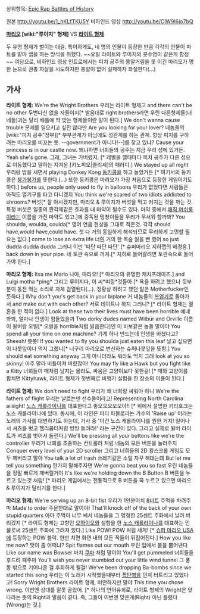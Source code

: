 상위항목: [[Epic Rap Battles of History]]

{{{#!html
<object width="560" height="315"><param name="movie" value="https://www.youtube.com/v/1_hKLfTKU5Y?version=3&amp;hl=en_US"></param><param name="allowFullScreen" value="true"></param><param name="allowscriptaccess" value="always"></param><embed src="https://www.youtube.com/v/1_hKLfTKU5Y?version=3&amp;hl=en_US" type="application/x-shockwave-flash" width="560" height="315" allowscriptaccess="always" allowfullscreen="true"></embed></object>
}}}
원본 http://youtu.be/1_hKLfTKU5Y
비하인드 영상 http://youtu.be/CjW9I6jo7bQ

'''[[마리오(닌텐도)|마리오]] [wiki:"루이지" 형제]''' VS '''[[라이트 형제]]'''

두 유명 형제가 벌이는 대결. 특이하게도, 네 명의 인물이 등장한 만큼 각각의 인물이 파트를 맡아 랩을 하는 방식을 취했다.
~~오빌 라이트와 루이지의 콧수염이 같은게 함정~~
여담으로, 비하인드 영상 인트로에서는 피치 공주의 쫑알거림을 못 이긴 마리오가 멍한 눈으로 권총 자살을 시도하지만 총알이 없어 실패하자 좌절한다(...) 

== 가사 ==
'''라이트 형제:'''
We're the Wright Brothers
우리는 라이트 형제고
and there can't be no other
두번다신 없을 자들이지[* 발음대로 right brothers라면 우린 다른형제들(너네들)과는 달리 배틀에 딱 맞는 형제들이란 말이 된다.]
We don't wanna cause trouble
문제를 일으키고 싶진 않다만
Are you looking for your lover?
네놈들의 [wiki:"피치 공주"정부][* 부부관계가 아님에도 성관계를 하는 관계. 항상 피치를 구하려는 마리오를 비꼬는 듯. --government가 아니다!--]를 찾고 있냐?
Cause your princess is in our castle now.
왜냐하면 너희들의 공주는 지금 우리 성에 있거든. 
Yeah she's gone.
그래, 그녀는 가버렸지. [* 레벨을 깰때마다 피치 공주가 다른 성으로 이동했다고 말하는 지겨운 [키노피오|클리셰]의 패러디.]
We stayed up all night
우리랑 밤을 새면서
playing Donkey Kong
[[동키콩]]을 하고 놀았거든 [* 여기서의 동키콩은 [[붕가붕가]]를 뜻한다.(...) 또한 동키콩은 마리오가 가장 처음으로 등장한 게임이기도 하다.] 
before us, people only used to fly in balloons
우리가 없었다면 사람들은 아직도 열기구를 타고 다니겠지
You think we're scared of two idiots addicted to shrooms?
버섯[* 잘 아시겠지만, 마리오 & 루이지가 버섯을 먹고 커지는 것을 까는 것. 특정 버섯은 일종의 환각제같은 효과를 내 마약이 될수도 있다. 마약 중에서 [[매직 머쉬룸]]이라는 이름을 가진 마약도 있고.]에 중독된 멍청이들을 우리가 무서워 할까봐?
You shoulda, woulda, coulda[* 영어 연음 현상을 그대로 적은것. 각각 should have,would have,could have. 셋 다 거의 동일하게 해석되므로 무리하게 고민할 필요는 없다.] come to lose an extra life
너흰 거의 한 목숨 잃을 뻔 했어
so just dudda dudda dudda
그러니 이만 '따단 따단 따단' [* 슈퍼마리오 지하맵의 배경음.]
back down in your pipe.
네 토관 속으로 꺼져.[* 지하로 들어갈려면 토관속으로 들어가야 한다.]

'''마리오 형제:'''
Itsa me Mario
나야, 마리오! [* 마리오의 유명한 캐치프레이즈.]
and Luigi motha *ping*
그리고 루이지다, 이 씨*띠링*것들아 [* 욕을 하려고 했으나 뒷부분이 동전 먹는 소리로 자체 검열된다(...). 정황상 하려고 했던 말은 Motherfucker인 듯하다.]
Why don't you's get back in your biplane
거 네놈들의 [[복엽기]]로 돌아가서
and make out with each other?
서로 데이트나 하지 그러니? [* 라이트 형제는 결혼을 한 적이 없다.]
Look at these two their lives must have been horrible
얘네 봐봐, 얼마나 인생이 힘들었을까
Two dorky dudes named Wilbur and Orville
이름이 윌버랑 오빌[* 오빌을 horrible처럼 발음한다]인 이 바보같은 놈들 말이야 
You spend all your time on one machine?
기계 하나 만드는데 인생을 바쳤다고?
Sheesh!
쯧쯧!
If you wanted to fly you shoulda just eaten this leaf
날고 싶으면 이 나뭇잎이나 먹지 그랬니[* 너구리 마리오로 변신하는 슈퍼나뭇잎을 뜻함.]
You should eat something anyway
그게 아니더라도 뭐라도 먹지 그래
look at you so skinny!
아주 말라 비틀어져 버렸잖아!
You may fly like a Hawk but you fight like a Kitty
너희들이 매처럼 날지는 몰라도, 싸움은 고양이보다 못한걸! [* 매와 고양이를 합치면 Kittyhawk, 라이트 형제가 첫번째로 비행기 실험을 한 장소의 이름이 된다.]


'''라이트 형제:'''
We don't need to fight
우리가 왜 너희랑 싸워야 하니
We're the fathers of flight
우리는 날르는덴 선수들이라고!
Representing North Carolina aiiiiight!
[[노스 캐롤라이나]]를 대표한다고 좋오오오오오아!! [* 위에서 설명한 키티호크는 노스 캐롤라이나에 있다. 동시에, 이 라인은 피티 파블로라는 가수의 'Raise up' 이라는 노래의 가사를 대변하기도 하는데, 가사 중 '이건 노스 캐롤라이나를 원한 거지! 일어나서 셔츠를 벗고 헬리콥터처럼 빙빙 돌려라!' 라는 구간이 있다. 그리고 실제로 윌버 라이트가 셔츠를 벗어서 돌린다.]
We'll be pressing all your buttons like we're the controller
우리가 너희를 조종하는 컨트롤러 처럼 네놈의 모든 버튼을 눌러주지
Conquer every level of your 2D scroller
그리고 너희들의 2D 횡스크롤 게임도 모두 깨버리고 말야
You talk a lot of trash
쓰레기같은 소릴 자꾸 해대는데
But let me tell you something
한가지 말해주자면
We're gonna beat you so fast
우린 네놈들을 정말 빠르게 깨버릴거야
It's like we're holding down the B Button
B 버튼을 누르고 있는것 처럼! [* 마리오 게임에서는 전통적으로 B 버튼을 꾹 누르고 있으면 마리오 & 루이지가 달리기를 한다.]


'''마리오 형제:'''
We're serving up an 8-bit fist
우리가 1인분어치 [[8비트]] 주먹을 차려주마
Made to order
주문한대로 말이야!
That'll knock off of the back of your own stupid quarters
아마 주먹이 너무 쎄서 네놈들을 그 멍청한 25센트 주화에서 날려 버리겠지 [* 라이트 형제는 고향인 [[오하이오]]와 실험을 한 [[노스 캐롤라이나]]를 대표하는 인물로써 25센트 주화에 그려져 있다.]
Like POW!
POW 처럼 세게! [* [[슈퍼 마리오 USA]]에 등장하는 POW 블럭. 한번 치면 화면 내의 모든 적들이 뒤집어진다.]
How you like me now?
맛이 좀 어떠냐?
Spit flames out our mouth
우린 입에서 불을 뿜어낸다
Like our name was Bowser
마치 [[쿠파]] 처럼 말이야
You'll get pummeled
너희들을 후드려 패주마
You'll wish you never stumbled out your little wind tunnel
그 풍동 밖으로 기어나온 걸 후회하게 될걸!
We've been dropping Ba-bombs since we started this song
우리는 이 노래가 시작했을때부터 [[폭탄병]]을 던져 터트리고 있었다고! 
Sorry Wright Brothers
라이트 형제, 미안하지만 말야
This time you chose wrong.
이번엔 상대를 잘못 골랐어. [* 하나의 언어유희로, 라이트 형제의 Wright은 맞다라는 뜻의 Right과 발음이 같다. 즉, 그들이 이번엔 맞은게(Right) 아닌 틀렸다(Wrong)는 것.] 

